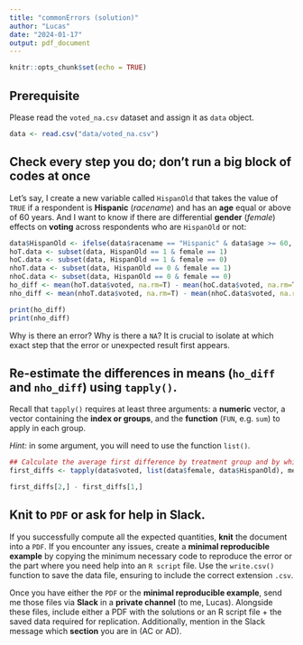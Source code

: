 ```yaml
---
title: "commonErrors (solution)"
author: "Lucas"
date: "2024-01-17"
output: pdf_document
---
```


```r
knitr::opts_chunk$set(echo = TRUE)
```

## Prerequisite

Please read the `voted_na.csv` dataset and assign it as `data` object.
```r
data <- read.csv("data/voted_na.csv")
```

## Check every step you do; don’t run a big block of codes at once

Let's say, I create a new variable called `HispanOld` that takes the value of `TRUE` if a respondent is **Hispanic** (*racename*) and has an **age** equal or above of 60 years. And I want to know if there are differential **gender** (*female*) effects on **voting** across respondents who are `HispanOld` or not:

```r

data$HispanOld <- ifelse(data$racename == "Hispanic" & data$age >= 60, TRUE, FALSE)
hoT.data <- subset(data, HispanOld == 1 & female == 1)
hoC.data <- subset(data, HispanOld == 1 & female == 0)
nhoT.data <- subset(data, HispanOld == 0 & female == 1)
nhoC.data <- subset(data, HispanOld == 0 & female == 0)
ho_diff <- mean(hoT.data$voted, na.rm=T) - mean(hoC.data$voted, na.rm=T)
nho_diff <- mean(nhoT.data$voted, na.rm=T) - mean(nhoC.data$voted, na.rm=T)

print(ho_diff)
print(nho_diff)


```

Why is there an error? Why is there a `NA`? It is crucial to isolate at which exact step that the error or unexpected result first appears. 


## Re-estimate the differences in means (`ho_diff` and `nho_diff`) using `tapply()`. 

Recall that `tapply()` requires at least three arguments: a **numeric** vector, a vector containing the **index or groups**, and the **function** (`FUN`, e.g. `sum`) to apply in each group. 

*Hint:* in some argument, you will need to use the function `list()`.


```r

## Calculate the average first difference by treatment group and by whiteConserv status
first_diffs <- tapply(data$voted, list(data$female, data$HispanOld), mean, na.rm = TRUE)

first_diffs[2,] - first_diffs[1,]

```



## Knit to `PDF` or ask for help in Slack.


If you successfully compute all the expected quantities, **knit** the document into a `PDF`. If you encounter any issues, create a **minimal reproducible example** by copying the minimum necessary code to reproduce the error or the part where you need help into an `R script` file. Use the `write.csv()` function to save the data file, ensuring to include the correct extension `.csv`.

Once you have either the `PDF` or the **minimal reproducible example**, send me those files via **Slack** in a **private channel** (to me, Lucas). Alongside these files, include either a PDF with the solutions or an R script file + the saved data required for replication. Additionally, mention in the Slack message which **section** you are in (AC or AD).







